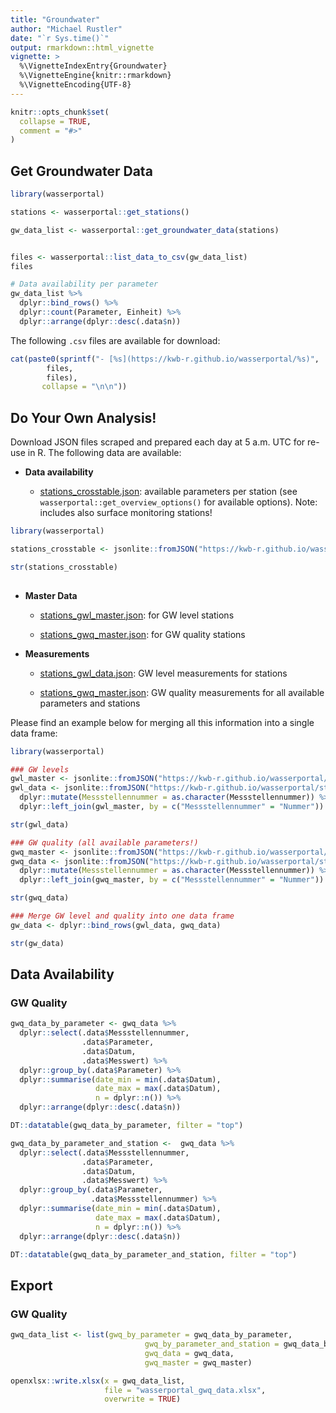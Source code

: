 ```yaml
---
title: "Groundwater"
author: "Michael Rustler"
date: "`r Sys.time()`"
output: rmarkdown::html_vignette
vignette: >
  %\VignetteIndexEntry{Groundwater}
  %\VignetteEngine{knitr::rmarkdown}
  %\VignetteEncoding{UTF-8}
---
```


```r
knitr::opts_chunk$set(
  collapse = TRUE,
  comment = "#>"
)
```

## Get Groundwater Data

```r
library(wasserportal)

stations <- wasserportal::get_stations()

gw_data_list <- wasserportal::get_groundwater_data(stations)


files <- wasserportal::list_data_to_csv(gw_data_list)
files

# Data availability per parameter
gw_data_list %>%
  dplyr::bind_rows() %>% 
  dplyr::count(Parameter, Einheit) %>% 
  dplyr::arrange(dplyr::desc(.data$n))

```
The following `.csv` files are available for download: 

```r


cat(paste0(sprintf("- [%s](https://kwb-r.github.io/wasserportal/%s)", 
        files, 
        files),
       collapse = "\n\n"))

```

## Do Your Own Analysis! 

Download JSON files scraped and prepared each day at 5 a.m. UTC for re-use in R. 
The following data are available:

- **Data availability**

   * [stations_crosstable.json](https://kwb-r.github.io/wasserportal/stations_crosstable.json): 
   available parameters per station (see `wasserportal::get_overview_options()` 
   for available options). Note: includes also surface monitoring stations!
   

```r
library(wasserportal)

stations_crosstable <- jsonlite::fromJSON("https://kwb-r.github.io/wasserportal/stations_crosstable.json")

str(stations_crosstable)
       
```

- **Master Data**

   * [stations_gwl_master.json](https://kwb-r.github.io/wasserportal/stations_gwl_master.json): 
     for GW level stations

   * [stations_gwq_master.json](https://kwb-r.github.io/wasserportal/stations_gwq_master.json): 
     for GW quality stations
     
- **Measurements**

   * [stations_gwl_data.json](https://kwb-r.github.io/wasserportal/stations_gwl_master.json): 
     GW level measurements for stations

   * [stations_gwq_master.json](https://kwb-r.github.io/wasserportal/stations_gwq_master.json): 
     GW quality measurements for all available parameters and stations

Please find an example below for merging all this information into a single 
data frame:

```r
library(wasserportal)

### GW levels
gwl_master <- jsonlite::fromJSON("https://kwb-r.github.io/wasserportal/stations_gwl_master.json")
gwl_data <- jsonlite::fromJSON("https://kwb-r.github.io/wasserportal/stations_gwl_data.json") %>%  
  dplyr::mutate(Messstellennummer = as.character(Messstellennummer)) %>% 
  dplyr::left_join(gwl_master, by = c("Messstellennummer" = "Nummer"))

str(gwl_data)

### GW quality (all available parameters!)
gwq_master <- jsonlite::fromJSON("https://kwb-r.github.io/wasserportal/stations_gwq_master.json")
gwq_data <- jsonlite::fromJSON("https://kwb-r.github.io/wasserportal/stations_gwq_data.json") %>%  
  dplyr::mutate(Messstellennummer = as.character(Messstellennummer)) %>% 
  dplyr::left_join(gwq_master, by = c("Messstellennummer" = "Nummer"))

str(gwq_data)

### Merge GW level and quality into one data frame
gw_data <- dplyr::bind_rows(gwl_data, gwq_data)

str(gw_data)

```

## Data Availability 

### GW Quality

```r
gwq_data_by_parameter <- gwq_data %>%
  dplyr::select(.data$Messstellennummer,
                .data$Parameter,
                .data$Datum,
                .data$Messwert) %>%
  dplyr::group_by(.data$Parameter) %>%
  dplyr::summarise(date_min = min(.data$Datum),
                   date_max = max(.data$Datum),
                   n = dplyr::n()) %>%
  dplyr::arrange(dplyr::desc(.data$n))

DT::datatable(gwq_data_by_parameter, filter = "top")
```

```r
gwq_data_by_parameter_and_station <-  gwq_data %>%
  dplyr::select(.data$Messstellennummer,
                .data$Parameter,
                .data$Datum,
                .data$Messwert) %>%
  dplyr::group_by(.data$Parameter,
                  .data$Messstellennummer) %>%
  dplyr::summarise(date_min = min(.data$Datum),
                   date_max = max(.data$Datum),
                   n = dplyr::n()) %>%
  dplyr::arrange(dplyr::desc(.data$n))

DT::datatable(gwq_data_by_parameter_and_station, filter = "top")
```

## Export

### GW Quality

```r
gwq_data_list <- list(gwq_by_parameter = gwq_data_by_parameter,
                              gwq_by_parameter_and_station = gwq_data_by_parameter_and_station,
                              gwq_data = gwq_data,
                              gwq_master = gwq_master)

openxlsx::write.xlsx(x = gwq_data_list,
                     file = "wasserportal_gwq_data.xlsx",
                     overwrite = TRUE)
```
